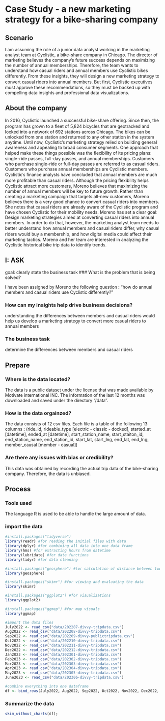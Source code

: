 # Case Study - a new marketing strategy for a bike-sharing company

## Scenario

I am assuming the role of a junior data analyst working in the marketing analyst team at Cyclistic, a bike-share company in Chicago. The director of marketing believes the company's future success depends on maximizing the number of annual memberships. Therefore, the team wants to understand how casual riders and annual members use Cyclistic bikes diﬀerently. From these insights, they will design a new marketing strategy to convert casual riders into annual members. But ﬁrst, Cyclistic executives must approve these recommendations, so they must be backed up with compelling data insights and professional data visualizations.

## About the company

In 2016, Cyclistic launched a successful bike-share oﬀering. Since then, the program has grown to a ﬂeet of 5,824 bicycles that are geotracked and locked into a network of 692 stations across Chicago. The bikes can be unlocked from one station and returned to any other station in the system anytime. Until now, Cyclistic's marketing strategy relied on building general awareness and appealing to broad consumer segments. One approach that helped make these things possible was the ﬂexibility of its pricing plans: single-ride passes, full-day passes, and annual memberships. Customers who purchase single-ride or full-day passes are referred to as casual riders. Customers who purchase annual memberships are Cyclistic members. Cyclistic's ﬁnance analysts have concluded that annual members are much more proﬁtable than casual riders. Although the pricing ﬂexibility helps Cyclistic attract more customers, Moreno believes that maximizing the number of annual members will be key to future growth. Rather than creating a marketing campaign that targets all-new customers, Moreno believes there is a very good chance to convert casual riders into members. She notes that casual riders are already aware of the Cyclistic program and have chosen Cyclistic for their mobility needs. Moreno has set a clear goal: Design marketing strategies aimed at converting casual riders into annual members. In order to do that, however, the marketing analyst team needs to better understand how annual members and casual riders diﬀer, why casual riders would buy a membership, and how digital media could aﬀect their marketing tactics. Moreno and her team are interested in analyzing the Cyclistic historical bike trip data to identify trends.

## I: ASK
goal: clearly state the business task
### What is the problem that is being solved?

I have been assigned by Moreno the following question : "how do annual members and casual riders use Cyclistic differently?"

### How can my insights help drive business decisions?

understanding the differences between members and casual riders would help us develop a marketing strategy to convert more casual riders to annual members

### The business task
determine the differences between members and casual riders   

## Prepare

### Where is the data located?
The data is a public [dataset](https://divvy-tripdata.s3.amazonaws.com/index.html) under the [license](https://www.divvybikes.com/data-license-agreement) that was made available by Motivate international INC. The information of the last 12 months was downloaded and saved under the directory "/data".

### How is the data orgainzed?
The data consists of 12 csv files. Each file is a table of the following 13 columns : (ride_id, rideable_type [electric - classic - docked], started_at [datetime], ended_at [datetime], start_station_name, start_staiton_id, end_station_name, end_station_id, start_lat, start_lng, end_lat, end_lng, member_causal [member - casual])

### Are there any issues with bias or credibility?
This data was obtained by recording the actual trip data of the bike-sharing company. Therefore, the data is unbiased.

## Process

### Tools used
The language R is used to be able to handle the large amount of data.

### import the data

```r
#install.packages("tidyverse")
library(readr) #for reading the initial files with data
library(dplyr) #for combining all data into one data frame
library(hms) #for extracting hours from datetime
library(lubridate) #for date functions
library(tidyr) #for data cleaning

#install.packages("geosphere") #for calculation of distance between two geo points
library(geosphere) 

#install.packages("skimr") #for viewing and evaluating the data
library(skimr)

#install.packages("ggplot2") #for visualizations
library(ggplot2)

#install.packages("ggmap") #for map visuals
library(ggmap)

#import the data files
July2022 <- read_csv("data/202207-divvy-tripdata.csv")
Aug2022 <- read_csv("data/202208-divvy-tripdata.csv")
Sep2022 <- read_csv("data/202209-divvy-publictripdata.csv")
Oct2022 <- read_csv("data/202210-divvy-tripdata.csv")
Nov2022 <- read_csv("data/202211-divvy-tripdata.csv")
Dec2022 <- read_csv("data/202212-divvy-tripdata.csv")
Jan2023 <- read_csv("data/202301-divvy-tripdata.csv")
Feb2023 <- read_csv("data/202302-divvy-tripdata.csv")
Mar2023 <- read_csv("data/202303-divvy-tripdata.csv")
Apr2023 <- read_csv("data/202304-divvy-tripdata.csv")
May2023 <- read_csv("data/202305-divvy-tripdata.csv")
June2023 <- read_csv("data/202306-divvy-tripdata.csv")

#combine everything into one dataframe
df <- bind_rows(July2022, Aug2022, Sep2022, Oct2022, Nov2022, Dec2022, Jan2023, Feb2023, Mar2023, Apr2023, May2023, June2023);
```

### Summarize the data
```r
skim_without_charts(df);
```
